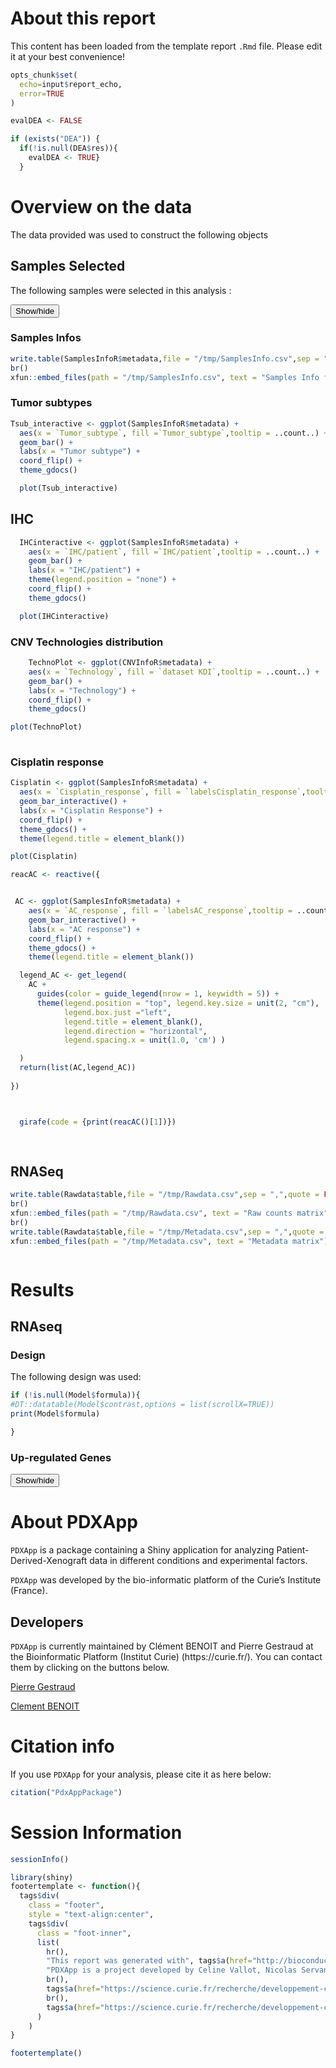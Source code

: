 # About this report

This content has been loaded from the template report `.Rmd` file. Please edit it at your best convenience!


```r
opts_chunk$set(
  echo=input$report_echo,
  error=TRUE
)
```


```r
evalDEA <- FALSE

if (exists("DEA")) {
  if(!is.null(DEA$res)){
    evalDEA <- TRUE}
  }
```

# Overview on the data

The data provided was used to construct the following objects

## Samples Selected

The following samples were selected in this analysis : 

<button title="Click to show answer" type="button" onclick="if(document.getElementById('BE_Genus_C.txt') .style.display=='none') {document.getElementById('BE_Genus_C.txt') .style.display=''}else{document.getElementById('BE_Genus_C.txt') .style.display='none'}">Show/hide</button>
<div id="BE_Genus_C.txt" style="display:none">
```r

kableExtra::kable(SamplesInfoR$metadata$PDX_model)

```
</div>



### Samples Infos 

```r

write.table(SamplesInfoR$metadata,file = "/tmp/SamplesInfo.csv",sep = ",",quote = FALSE)
br()
xfun::embed_files(path = "/tmp/SamplesInfo.csv", text = "Samples Info file")

```

### Tumor subtypes 

```r

Tsub_interactive <- ggplot(SamplesInfoR$metadata) +
  aes(x = `Tumor_subtype`, fill =`Tumor_subtype`,tooltip = ..count..) +
  geom_bar() +
  labs(x = "Tumor subtype") +
  coord_flip() +
  theme_gdocs()

  plot(Tsub_interactive)

```

## IHC

```r


  IHCinteractive <- ggplot(SamplesInfoR$metadata) +
    aes(x = `IHC/patient`, fill =`IHC/patient`,tooltip = ..count..) +
    geom_bar() +
    labs(x = "IHC/patient") +
    theme(legend.position = "none") +
    coord_flip() +
    theme_gdocs()

  plot(IHCinteractive)

```
  
### CNV Technologies distribution
  
```r

    TechnoPlot <- ggplot(CNVInfoR$metadata) +
    aes(x = `Technology`, fill = `dataset KDI`,tooltip = ..count..) +
    geom_bar() +
    labs(x = "Technology") +
    coord_flip() +
    theme_gdocs()

plot(TechnoPlot)
  
```  
  
### Cisplatin response
  
  
```r


Cisplatin <- ggplot(SamplesInfoR$metadata) +
  aes(x = `Cisplatin_response`, fill = `labelsCisplatin_response`,tooltip = ..count..) +
  geom_bar_interactive() +
  labs(x = "Cisplatin Response") +
  coord_flip() +
  theme_gdocs() +
  theme(legend.title = element_blank())

plot(Cisplatin)

```
 
```r

reacAC <- reactive({


 AC <- ggplot(SamplesInfoR$metadata) +
    aes(x = `AC_response`, fill = `labelsAC_response`,tooltip = ..count..) +
    geom_bar_interactive() +
    labs(x = "AC response") +
    coord_flip() +
    theme_gdocs() +
    theme(legend.title = element_blank())

  legend_AC <- get_legend(
    AC +
      guides(color = guide_legend(nrow = 1, keywidth = 5)) +
      theme(legend.position = "top", legend.key.size = unit(2, "cm"),
            legend.box.just ="left",
            legend.title = element_blank(),
            legend.direction = "horizontal",
            legend.spacing.x = unit(1.0, 'cm') )

  )
  return(list(AC,legend_AC))
  
})



  girafe(code = {print(reacAC()[1])})
  
  
```
  
## RNASeq

```r

write.table(Rawdata$table,file = "/tmp/Rawdata.csv",sep = ",",quote = FALSE)
br()
xfun::embed_files(path = "/tmp/Rawdata.csv", text = "Raw counts matrix")
br()
write.table(Rawdata$table,file = "/tmp/Metadata.csv",sep = ",",quote = FALSE)
xfun::embed_files(path = "/tmp/Metadata.csv", text = "Metadata matrix")



```


# Results 

## RNAseq

### Design

The following design was used:

```r
if (!is.null(Model$formula)){
#DT::datatable(Model$contrast,options = list(scrollX=TRUE))
print(Model$formula)

}
```

### Up-regulated Genes


<button title="Click to show answer" type="button" onclick="if(document.getElementById('UPPS') .style.display=='none') {document.getElementById('UPPS') .style.display=''}else{document.getElementById('UPPS') .style.display='none'}">Show/hide</button>
<div id="UPPS" style="display:none">
```r


kableExtra::kable(DEA$up) %>%
kable_styling() #%>%
# kableExtra::column_spec(1:ncol(DEA$up),width = "80em", bold = FALSE, italic = FALSE)

#DT::datatable(DEA$up,options = list(scrollX=TRUE))
```

```r

write.table(DEA$up,file = "/tmp/Upp_regulated",sep = ",",quote = FALSE)
xfun::embed_files(path = "/tmp/Upp_regulated", text = "Upp regulated genes")

```

```r

print("Please Run Differential expression analysis first")

```
</div>



# About PDXApp

`PDXApp` is a package containing a Shiny application for
analyzing Patient-Derived-Xenograft data in different conditions and experimental factors.

`PDXApp` was developed by the bio-informatic platform of the Curie's Institute (France). 

## Developers

`PDXApp` is currently maintained by Clément BENOIT and Pierre Gestraud at the Bioinformatic Platform (Institut Curie) (https://curie.fr/).
You can contact them by clicking on the buttons below.

<a href="mailto:mailto:pierre.gestraud@curie.fr?subject=[PDXApp_feedback]" class="btn btn-primary">Pierre Gestraud</a>

<a href="mailto:mailto:clement.benoit@curie.fr?subject=[PDXApp_feedback]" class="btn btn-primary">Clement BENOIT</a>


# Citation info

If you use `PDXApp` for your analysis, please cite it as here below:

```r
citation("PdxAppPackage")
```

# Session Information

```r
sessionInfo()
```

```r
library(shiny)
footertemplate <- function(){
  tags$div(
    class = "footer",
    style = "text-align:center",
    tags$div(
      class = "foot-inner",
      list(
        hr(),
        "This report was generated with", tags$a(href="http://bioconductor.org/packages/PDXApp/", "PDXApp"), br(),
        "PDXApp is a project developed by Celine Vallot, Nicolas Servant, Pierre Gestraud, Marangoni Elisabetta and Clement Benoit in the Institut Curie : ",
        br(),
        tags$a(href="https://science.curie.fr/recherche/developpement-cancer-genetique-epigenetique/dynamique-de-linformation-genetique/equipe-vallot/","Vallot Team"),
        br(),
        tags$a(href="https://science.curie.fr/recherche/developpement-cancer-genetique-epigenetique/dynamique-de-linformation-genetique/equipe-vallot/","Bioinformatic Platform (Institut Curie)"),br())
      )
    )
}
```

```r
footertemplate()
```
